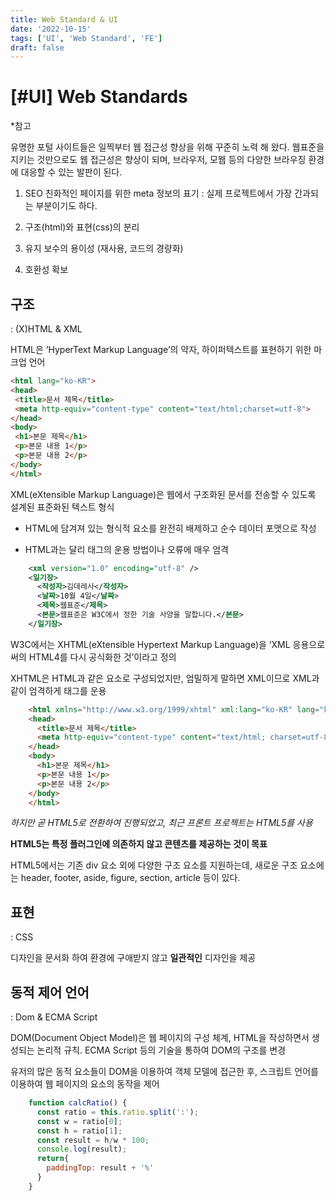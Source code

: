 ```yaml
---
title: Web Standard & UI
date: '2022-10-15'
tags: ['UI', 'Web Standard', 'FE']
draft: false
---
```


# [#UI] Web Standards

*참고

유명한 포털 사이트들은 일찍부터 웹 접근성 향상을 위해 꾸준히 노력 해 왔다. 웹표준을 지키는 것만으로도 웹 접근성은 향상이 되며, 브라우저, 모웹 등의 다양한 브라우징 환경에 대응할 수 있는 발판이 된다.

1. SEO 친화적인 페이지를 위한 meta 정보의 표기
: 실제 프로젝트에서 가장 간과되는 부분이기도 하다.

2. 구조(html)와 표현(css)의 분리

3. 유지 보수의 용이성 (재사용, 코드의 경량화)

4. 호환성 확보

## 구조

: (X)HTML & XML

HTML은 ‘HyperText Markup Language’의 약자, 하이퍼텍스트를 표현하기 위한 마크업 언어

```html
<html lang="ko-KR">
<head>
 <title>문서 제목</title>
 <meta http-equiv="content-type" content="text/html;charset=utf-8">
</head>
<body>
 <h1>본문 제목</h1>
 <p>본문 내용 1</p>
 <p>본문 내용 2</p>
</body>
</html>
```

XML(eXtensible Markup Language)은 웹에서 구조화된 문서를 전송할 수 있도록 설계된 표준화된 텍스트 형식

* HTML에 담겨져 있는 형식적 요소를 완전히 배제하고 순수 데이터 포맷으로 작성

* HTML과는 달리 태그의 운용 방법이나 오류에 매우 엄격
```xml
    <xml version="1.0" encoding="utf-8" />
    <일기장>
      <작성자>김데레사</작성자>
      <날짜>10월 4일</날짜>
      <제목>웹표준</제목>
      <본문>웹표준은 W3C에서 정한 기술 사양을 말합니다.</본문>
    </일기장>
```

W3C에서는 XHTML(eXtensible Hypertext Markup Language)을 ‘XML 응용으로써의 HTML4를 다시 공식화한 것’이라고 정의

XHTML은 HTML과 같은 요소로 구성되었지만, 엄밀하게 말하면 XML이므로 XML과 같이 엄격하게 태그를 운용
```html
    <html xmlns="http://www.w3.org/1999/xhtml" xml:lang="ko-KR" lang="ko-KR">
    <head>
      <title>문서 제목</title>
      <meta http-equiv="content-type" content="text/html; charset=utf-8" />
    </head>
    <body>
      <h1>본문 제목</h1>
      <p>본문 내용 1</p>
      <p>본문 내용 2</p>
    </body>
    </html>
```
*하지만 곧 HTML5로 전환하여 진행되었고, 최근 프론트 프로젝트는 HTML5를 사용*

**HTML5는 특정 플러그인에 의존하지 않고 콘텐츠를 제공하는 것이 목표**

HTML5에서는 기존 div 요소 외에 다양한 구조 요소를 지원하는데, 새로운 구조 요소에는 header, footer, aside, figure, section, article 등이 있다.

## 표현

: CSS

디자인을 문서화 하여 환경에 구애받지 않고 **일관적인** 디자인을 제공

## 동적 제어 언어

: Dom & ECMA Script

DOM(Document Object Model)은 웹 페이지의 구성 체계, HTML을 작성하면서 생성되는 논리적 규칙. ECMA Script 등의 기술을 통하여 DOM의 구조를 변경

유저의 많은 동적 요소들이 DOM을 이용하여 객체 모델에 접근한 후, 스크립트 언어를 이용하여 웹 페이지의 요소의 동작을 제어

```javascript
    function calcRatio() {
      const ratio = this.ratio.split(':');
      const w = ratio[0];
      const h = ratio[1];
      const result = h/w * 100;
      console.log(result);
      return{
        paddingTop: result + '%'
      }
    }
```